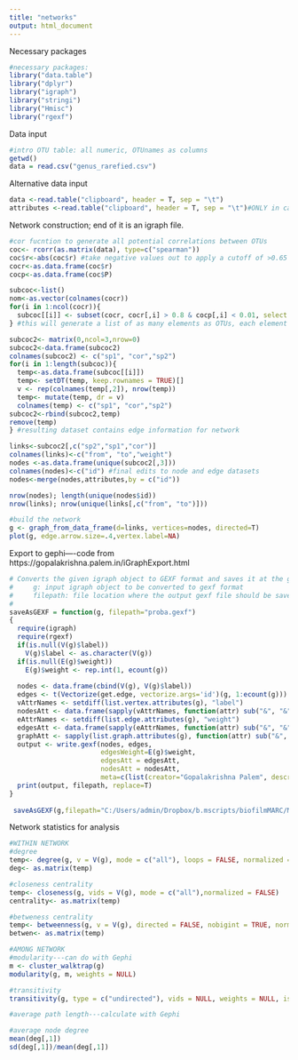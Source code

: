 ```yaml
---
title: "networks"
output: html_document
---
```

Necessary packages
```r
#necessary packages:
library("data.table")
library("dplyr")
library("igraph")
library("stringi")
library("Hmisc")
library("rgexf")
```

Data input
```r
#intro OTU table: all numeric, OTUnames as columns
getwd() 
data = read.csv("genus_rarefied.csv")
```

Alternative data input
```r
data <-read.table("clipboard", header = T, sep = "\t")
attributes <-read.table("clipboard", header = T, sep = "\t")#ONLY in case need to copy/paste dataset in
```

Network construction; end of it is an igraph file.
```r
#cor fucntion to generate all potential correlations between OTUs
coc<- rcorr(as.matrix(data), type=c("spearman")) 
coc$r<-abs(coc$r) #take negative values out to apply a cutoff of >0.65 Spearman rank correlation
cocr<-as.data.frame(coc$r)
cocp<-as.data.frame(coc$P)

subcoc<-list()
nom<-as.vector(colnames(cocr))
for(i in 1:ncol(cocr)){
  subcoc[[i]] <- subset(cocr, cocr[,i] > 0.8 & cocp[,i] < 0.01, select = c(nom[[i]]))
} #this will generate a list of as many elements as OTUs, each element contains a vector with only OTU correlations above the predetermined cutoff (r=0.6 and p-value 0.5 here)

subcoc2<- matrix(0,ncol=3,nrow=0)
subcoc2<-data.frame(subcoc2)
colnames(subcoc2) <- c("sp1", "cor","sp2")
for(i in 1:length(subcoc)){
  temp<-as.data.frame(subcoc[[i]])
  temp<- setDT(temp, keep.rownames = TRUE)[]
  v <- rep(colnames(temp[,2]), nrow(temp))  
  temp<- mutate(temp, dr = v)
  colnames(temp) <- c("sp1", "cor","sp2")
subcoc2<-rbind(subcoc2,temp)
remove(temp)
} #resulting dataset contains edge information for network

links<-subcoc2[,c("sp2","sp1","cor")]
colnames(links)<-c("from", "to","weight")
nodes <-as.data.frame(unique(subcoc2[,3]))
colnames(nodes)<-c("id") #final edits to node and edge datasets
nodes<-merge(nodes,attributes,by = c("id"))

nrow(nodes); length(unique(nodes$id))
nrow(links); nrow(unique(links[,c("from", "to")]))

#build the network
g <- graph_from_data_frame(d=links, vertices=nodes, directed=T) 
plot(g, edge.arrow.size=.4,vertex.label=NA)

```

Export to gephi----code from https://gopalakrishna.palem.in/iGraphExport.html
```r
# Converts the given igraph object to GEXF format and saves it at the given filepath location
#     g: input igraph object to be converted to gexf format
#     filepath: file location where the output gexf file should be saved
#
saveAsGEXF = function(g, filepath="proba.gexf")
{
  require(igraph)
  require(rgexf)
  if(is.null(V(g)$label))
    V(g)$label <- as.character(V(g))
  if(is.null(E(g)$weight))
    E(g)$weight <- rep.int(1, ecount(g))
  
  nodes <- data.frame(cbind(V(g), V(g)$label))
  edges <- t(Vectorize(get.edge, vectorize.args='id')(g, 1:ecount(g)))
  vAttrNames <- setdiff(list.vertex.attributes(g), "label") 
  nodesAtt <- data.frame(sapply(vAttrNames, function(attr) sub("&", "&",get.vertex.attribute(g, attr))))
  eAttrNames <- setdiff(list.edge.attributes(g), "weight") 
  edgesAtt <- data.frame(sapply(eAttrNames, function(attr) sub("&", "&",get.edge.attribute(g, attr))))
  graphAtt <- sapply(list.graph.attributes(g), function(attr) sub("&", "&",get.graph.attribute(g, attr)))
  output <- write.gexf(nodes, edges, 
                       edgesWeight=E(g)$weight,
                       edgesAtt = edgesAtt,
                       nodesAtt = nodesAtt,
                       meta=c(list(creator="Gopalakrishna Palem", description="igraph -> gexf converted file", keywords="igraph, gexf, R, rgexf"), graphAtt))
  print(output, filepath, replace=T)
}
   
 saveAsGEXF(g,filepath="C:/Users/admin/Dropbox/b.mscripts/biofilmMARC/Manuscript/Figures/Network/temp.gexf")

```

Network statistics for analysis
```r
#WITHIN NETWORK
#degree
temp<- degree(g, v = V(g), mode = c("all"), loops = FALSE, normalized = FALSE)
deg<- as.matrix(temp)

#closeness centrality
temp<- closeness(g, vids = V(g), mode = c("all"),normalized = FALSE)
centrality<- as.matrix(temp)

#betweness centrality
temp<- betweenness(g, v = V(g), directed = FALSE, nobigint = TRUE, normalized = FALSE)
betwen<- as.matrix(temp)

#AMONG NETWORK
#modularity---can do with Gephi
m <- cluster_walktrap(g)
modularity(g, m, weights = NULL)

#transitivity
transitivity(g, type = c("undirected"), vids = NULL, weights = NULL, isolates = c("NaN", "zero"))

#average path length---calculate with Gephi

#average node degree
mean(deg[,1])
sd(deg[,1])/mean(deg[,1])








```